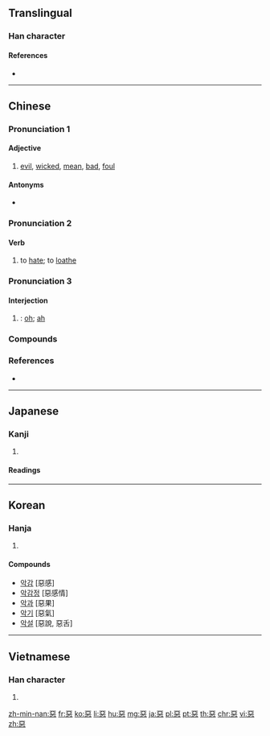 {{also|悪|恶|亞|噩}}
==Translingual==
{{Han simplified forms|惡|悪|恶}}

===Han character===
{{Han char|rn=61|rad=心|as=08|sn=12|four=10331|canj=MMP|ids=⿱亞心}}

====References====
* {{Han ref|kx=0391.250|dkj=10824|dj=0724.070|hdz=42307.120|uh=60E1|ud=24801|bh=B463|bd=46179}}

----

==Chinese==
{{zh-forms|s=恶}}

===Pronunciation 1===
{{zh-pron
|m=è
|c=ok3
|h=pfs=ok
|mn=ok
|w=5oq
|mc=3
|oc=1,3
|cat=a
}}

====Adjective====
{{zh-adj}}

# [[evil]], [[wicked]], [[mean]], [[bad]], [[foul]]
#: {{zh-x|惡毒|malicious}}
#: {{zh-x|他 經常 做 惡，這 回 終於 犯事 了。|He often does '''bad things''' and has finally been caught.}}

====Antonyms====
* {{zh-l|善}}

===Pronunciation 2===
{{zh-pron
|m=wù
|c=wu3
|h=pfs=vu
|mn=òⁿ
|mna=Taiwanese-The_Vowel_onn.ogg
|w=3u
|mc=2
|oc=2,2
|cat=v
}}

====Verb====
{{zh-verb}}

# to [[hate]]; to [[loathe]]
#: {{zh-x|厭惡|to loathe}}

===Pronunciation 3===
{{zh-pron
|m=wū
|c=wu1
|mc=1
|oc=n,1
|cat=intj
}}

====Interjection====
{{zh-interj}}

# {{non-gloss definition|used to express surprise}}: [[oh]]; [[ah]]

===Compounds===
{{der5
|{{zh-l|惡心}}
|{{zh-l|惡霸}}
|{{zh-l|惡報}}
|{{zh-l|惡變}}
|{{zh-l|惡病質}}
|{{zh-l|惡臭}}
|{{zh-l|惡道}}
|{{zh-l|惡德}}
|{{zh-l|惡鬥}}
|{{zh-l|惡毒}}
|{{zh-l|惡感}}
|{{zh-l|惡狗}}
|{{zh-l|惡貫滿盈}}
|{{zh-l|惡鬼}}
|{{zh-l|惡棍}}
|{{zh-l|惡果}}
|{{zh-l|惡耗}}
|{{zh-l|惡狠狠}}
|{{zh-l|惡化}}
|{{zh-l|惡疾}}
|{{zh-l|惡蹟}}
|{{zh-l|惡口}}
|{{zh-l|惡辣}}
|{{zh-l|惡浪}}
|{{zh-l|惡劣}}
|{{zh-l|惡露|èlù|[[lochia]]}}
|{{zh-l|惡罵}}
|{{zh-l|惡夢}}
|{{zh-l|惡名}}, {{zh-l|惡名兒}}
|{{zh-l|惡魔}}
|{{zh-l|惡唸}}
|{{zh-l|惡癖}}
|{{zh-l|惡氣}}
|{{zh-l|惡趣}}
|{{zh-l|惡人}}
|{{zh-l|惡煞}}
|{{zh-l|惡少}}
|{{zh-l|惡聲}}
|{{zh-l|惡聲惡氣}}
|{{zh-l|惡水}}
|{{zh-l|惡俗}}
|{{zh-l|惡徒}}
|{{zh-l|惡習}}
|{{zh-l|惡相}}
|{{zh-l|惡心}}
|{{zh-l|惡行}}
|{{zh-l|惡性}}
|{{zh-l|惡性循環}}
|{{zh-l|惡性腫瘤}}
|{{zh-l|惡兇兇}}
|{{zh-l|惡言}}
|{{zh-l|惡言惡語}}
|{{zh-l|惡意}}
|{{zh-l|惡因}}
|{{zh-l|惡語}}
|{{zh-l|惡語中傷}}
|{{zh-l|惡運}}
|{{zh-l|惡戰}}
|{{zh-l|惡仗}}
|{{zh-l|惡濁}}
|{{zh-l|惡阻}}
|{{zh-l|惡作劇}}
|{{zh-l|可惡}}
}}

===References===
* {{thcwd|8366}}

----

==Japanese==

===Kanji===
{{ja-kanji|grade=|rs=心08|style=ky|shin=悪}}

# {{defn|lang=ja|sort=心08}}

====Readings====
{{ja-readings|goon=[[あく]] (aku), [[う]] (u)|kanon=[[あく]] (aku), [[お]] (o)|kun=[[わるい]] (warui)}}

----

==Korean==

===Hanja===
{{ko-hanja|hangeul=[[악]], [[오]]|eumhun=|rv=ak, o|mr=ak, o|y=ak, o}}

# {{defn|lang=ko|sort=心08}}

====Compounds====
* [[악감]] [惡感]
* [[악감정]] [惡感情]
* [[악과]] [惡果]
* [[악기]] [惡氣]
* [[악설]] [惡說, 惡舌]

----

==Vietnamese==

===Han character===
{{vi-hantu|[[ác]], [[ố]]|rs=心08}}

# {{defn|lang=vi|sort=心08}}

[[zh-min-nan:惡]]
[[fr:惡]]
[[ko:惡]]
[[li:惡]]
[[hu:惡]]
[[mg:惡]]
[[ja:惡]]
[[pl:惡]]
[[pt:惡]]
[[th:惡]]
[[chr:惡]]
[[vi:惡]]
[[zh:惡]]
